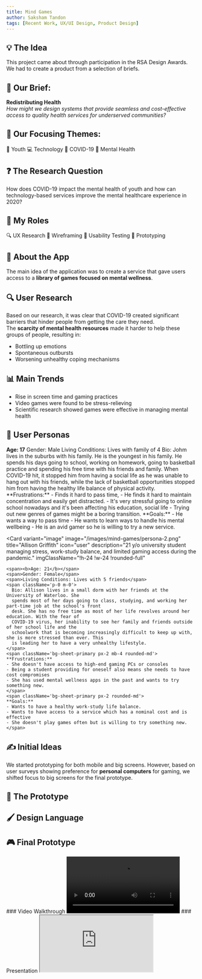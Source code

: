 ```yaml
---
title: Mind Games
author: Saksham Tandon
tags: [Recent Work, UX/UI Design, Product Design]
---
```


## 💡 The Idea

This project came about through participation in the RSA Design Awards. We had to create a product from a selection of briefs.

## 📝 Our Brief:

**Redistributing Health**  
*How might we design systems that provide seamless and cost-effective access to quality health services for underserved communities?*

## 🎯 Our Focusing Themes:
<Tag>👦 Youth</Tag>
<Tag>💻 Technology</Tag>
<Tag>🦠 COVID-19</Tag>
<Tag>🧠 Mental Health</Tag>

## ❓ The Research Question
<Note type="success">
  <span className="text-xl">
    How does COVID-19 impact the mental health of youth and how can technology-based services 
    improve the mental healthcare experience in 2020?
  </span>
</Note>

## 🧠 My Roles

<Tag>🔍 UX Research</Tag>
<Tag>📝 Wireframing</Tag>
<Tag>🧪 Usability Testing</Tag>
<Tag>📱 Prototyping</Tag>

## 📱 About the App

The main idea of the application was to create a service that gave users access to a **library of games focused on mental wellness**.

## 🔍 User Research

Based on our research, it was clear that COVID-19 created significant barriers that hinder people from getting the care they need.  
The **scarcity of mental health resources** made it harder to help these groups of people, resulting in:

- Bottling up emotions  
- Spontaneous outbursts  
- Worsening unhealthy coping mechanisms  

## 📊 Main Trends

- Rise in screen time and gaming practices  
- Video games were found to be stress-relieving  
- Scientific research showed games were effective in managing mental health

## 👤 User Personas

<CardGrid className="xl:!grid-cols-2">
  <Card
    variant="image"
    image="/images/mind-games/persona-1.png"
    title="Johm Khan"
    icon="user"
    description="17 y/o student and avid gamer struggling with online schooling and maintaining focus during COVID-19."
    imgClassName="!h-24 !w-24 !rounded-full"
  >
    <span><b>Age: 17</b></span>
    <span>Gender: Male</span>
    <span>Living Conditions: Lives with family of 4</span>
    <span className='p-0 m-0'>
      Bio: Johm lives in the suburbs with his family. He is the youngest in his family. He spends
      his days going to school, working on homework, going to basketball practice and spending his free
      time with his friends and family. When COVID-19 hit, it stopped him from having a social life as he was
      unable to hang out with his friends, while the lack of basketball opportunities stopped him from
      having the healthy life balance of physical activity.
    </span>
    <span className='bg-sheet-primary px-2 mb-4 rounded-md'>
    **Frustrations:**
    - Finds it hard to pass time,
    - He finds it hard to maintain concentration and easily get distracted.
    - It's very stressful going to online school nowadays and it's been affecting his education, social life
    - Trying out new genres of games might be a boring transition.
    </span>
    <span className='bg-sheet-primary px-2 rounded-md'>
    **Goals:**
    - He wants a way to pass time
    - He wants to learn ways to handle his mental wellbeing
    - He is an avid gamer so he is willing to try a new service.
    </span>
  </Card>

  <Card
    variant="image"
    image="/images/mind-games/persona-2.png"
    title="Allison Griffith"
    icon="user"
    description="21 y/o university student managing stress, work-study balance, and limited gaming access during the pandemic."
    imgClassName="!h-24 !w-24 !rounded-full"
  >
    <span><b>Age: 21</b></span>
    <span>Gender: Female</span>
    <span>Living Conditions: Lives with 5 friends</span>
    <span className='p-0 m-0'>
      Bio: Allison lives in a small dorm with her friends at the University of Waterloo. She
      spends most of her days going to class, studying, and working her part-time job at the school's front
      desk. She has no free time as most of her life revolves around her education. With the fear of
      COVID-19 virus, her inability to see her family and friends outside of her school life and the
      schoolwork that is becoming increasingly difficult to keep up with, she is more stressed than ever. This
      is leading her to have a very unhealthy lifestyle.
    </span>
    <span className='bg-sheet-primary px-2 mb-4 rounded-md'>
    **Frustrations:**
    - She doesn't have access to high-end gaming PCs or consoles
    - Being a student providing for oneself also means she needs to have cost compromises
    - She has used mental wellness apps in the past and wants to try something new.
    </span>
    <span className='bg-sheet-primary px-2 rounded-md'>
    **Goals:**
    - Wants to have a healthy work-study life balance.
    - Wants to have access to a service which has a nominal cost and is effective
    - She doesn't play games often but is willing to try something new.
    </span>
  </Card>
</CardGrid>

## ✍️ Initial Ideas
<ImageViewer imageUrl="/images/mind-games/initial-idea-rough.png" alt="Initial Idea Rough" width={800} height={800} />
<ImageViewer imageUrl="/images/mind-games/initial-idea.png" alt="Initial Idea" width={800} height={800} />

We started prototyping for both mobile and big screens. However, based on user surveys showing preference for **personal computers** for gaming, we shifted focus to big screens for the final prototype.

## 🧭 The Prototype

<ImageViewer imageUrl="/images/mind-games/user-flow.png" alt="User Flow" width={800} height={400} />

## 🖌️ Design Language

<ImageViewer imageUrl="/images/mind-games/branding.png" alt="Design Language" width={800} height={400} />

## 🎮 Final Prototype
<ImageViewer imageUrl="/images/mind-games/prototype-final.png" alt="User Flow" width={800} height={400} />
### Video Walkthrough
<video playsInline controls preload='auto'>
  <source src="/images/mind-games/preview.mp4" />
</video>
### Presentation
<iframe className="!w-full rounded-lg !aspect-video" src="https://docs.google.com/presentation/d/e/2PACX-1vT6OjzVXW_KI8WeOAnEXj33lE9FYI6-8Q1UFCXAYTnRwRu4BA9W6EugLwDUNBofTOIu1FfsKGih3iGs/pubembed?start=false&loop=false&delayms=3000" allowFullScreen={true} mozAllowFullscreen={true} webkitAllowFullScreen={true}></iframe>
